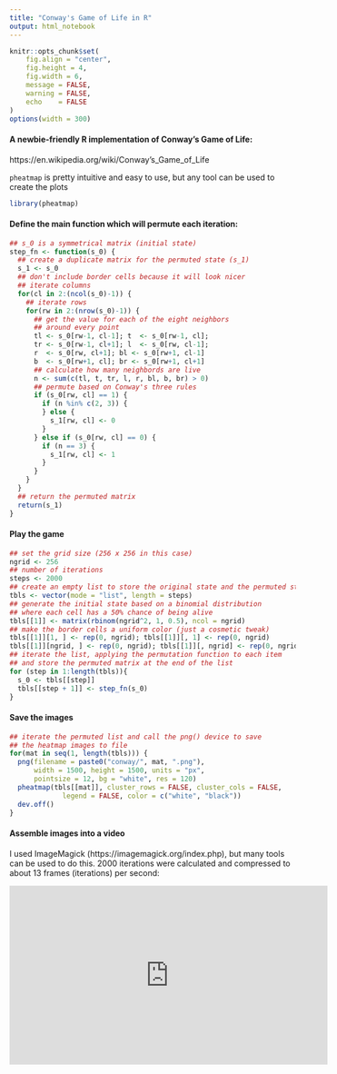 ```yaml
---
title: "Conway's Game of Life in R"
output: html_notebook
---
```


```r
knitr::opts_chunk$set(
	fig.align = "center",
	fig.height = 4,
	fig.width = 6,
	message = FALSE,
	warning = FALSE,
	echo    = FALSE
)
options(width = 300)
```

#### A newbie-friendly R implementation of Conway's Game of Life:  
https://en.wikipedia.org/wiki/Conway's_Game_of_Life    
  
  
`pheatmap` is pretty intuitive and easy to use, but any tool can be used to create the plots

```r
library(pheatmap)
```

#### Define the main function which will permute each iteration:  

```r
## s_0 is a symmetrical matrix (initial state)
step_fn <- function(s_0) {
  ## create a duplicate matrix for the permuted state (s_1)
  s_1 <- s_0
  ## don't include border cells because it will look nicer
  ## iterate columns
  for(cl in 2:(ncol(s_0)-1)) {
    ## iterate rows
    for(rw in 2:(nrow(s_0)-1)) {
      ## get the value for each of the eight neighbors
      ## around every point
      tl <- s_0[rw-1, cl-1]; t  <- s_0[rw-1, cl]; 
      tr <- s_0[rw-1, cl+1]; l  <- s_0[rw, cl-1]; 
      r  <- s_0[rw, cl+1]; bl <- s_0[rw+1, cl-1]
      b  <- s_0[rw+1, cl]; br <- s_0[rw+1, cl+1]
      ## calculate how many neighbords are live
      n <- sum(c(tl, t, tr, l, r, bl, b, br) > 0)
      ## permute based on Conway's three rules
      if (s_0[rw, cl] == 1) {
        if (n %in% c(2, 3)) {
        } else {
          s_1[rw, cl] <- 0
        }
      } else if (s_0[rw, cl] == 0) {
        if (n == 3) {
          s_1[rw, cl] <- 1
        }
      }
    }
  }
  ## return the permuted matrix
  return(s_1)
}

```

#### Play the game

```r
## set the grid size (256 x 256 in this case)
ngrid <- 256
## number of iterations
steps <- 2000
## create an empty list to store the original state and the permuted states
tbls <- vector(mode = "list", length = steps)
## generate the initial state based on a binomial distribution
## where each cell has a 50% chance of being alive
tbls[[1]] <- matrix(rbinom(ngrid^2, 1, 0.5), ncol = ngrid)
## make the border cells a uniform color (just a cosmetic tweak)
tbls[[1]][1, ] <- rep(0, ngrid); tbls[[1]][, 1] <- rep(0, ngrid)
tbls[[1]][ngrid, ] <- rep(0, ngrid); tbls[[1]][, ngrid] <- rep(0, ngrid)
## iterate the list, applying the permutation function to each item
## and store the permuted matrix at the end of the list
for (step in 1:length(tbls)){ 
  s_0 <- tbls[[step]]
  tbls[[step + 1]] <- step_fn(s_0)
}
```

#### Save the images

```r
## iterate the permuted list and call the png() device to save
## the heatmap images to file
for(mat in seq(1, length(tbls))) {
  png(filename = paste0("conway/", mat, ".png"),
      width = 1500, height = 1500, units = "px", 
      pointsize = 12, bg = "white", res = 120)
  pheatmap(tbls[[mat]], cluster_rows = FALSE, cluster_cols = FALSE,
             legend = FALSE, color = c("white", "black"))
  dev.off()
}
```

#### Assemble images into a video  
I used ImageMagick (https://imagemagick.org/index.php), but many tools can be used to do this.  2000 iterations were calculated and compressed to about 13 frames (iterations) per second: 

<iframe width="560" height="315" src="https://www.youtube.com/embed/xKoEEkFOTRA" frameborder="0" allow="accelerometer; autoplay; clipboard-write; encrypted-media; gyroscope; picture-in-picture" allowfullscreen></iframe>

